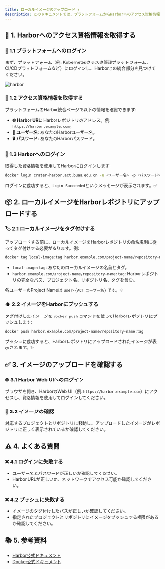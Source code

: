 ```yaml
---
title: ローカルイメージのアップロード ⬆️
description: このドキュメントでは、プラットフォームからHarborへのアクセス資格情報を取得し、ローカルのDockerイメージをHarborレポジトリにアップロードする方法について説明します。
---
```


## 🔐 1. Harborへのアクセス資格情報を取得する

### 🚀 1.1 プラットフォームへのログイン

まず、プラットフォーム（例: Kubernetesクラスタ管理プラットフォーム、CI/CDプラットフォームなど）にログインし、Harborとの統合部分を見つけてください。

![harbor](./img/harbor-user.png)

### 🔑 1.2 アクセス資格情報を取得する

プラットフォームのHarbor統合ページで以下の情報を確認できます:

- **🌐 Harbor URL**: Harborレポジトリのアドレス。例: `https://harbor.example.com`。
- **👤 ユーザー名**: あなたのHarborユーザー名。
- **🔒 パスワード**: あなたのHarborパスワード。

### 🔐 1.3 Harborへのログイン

取得した資格情報を使用してHarborにログインします:

```bash
docker login crater-harbor.act.buaa.edu.cn -u <ユーザー名> -p <パスワード>
```

ログインに成功すると、`Login Succeeded`というメッセージが表示されます。✅

## 📦 2. ローカルイメージをHarborレポジトリにアップロードする

### 🏷️ 2.1 ローカルイメージをタグ付けする

アップロードする前に、ローカルイメージをHarborレポジトリの命名規則に従ってタグ付けする必要があります。例:

```bash
docker tag local-image:tag harbor.example.com/project-name/repository-name:tag
```

- `local-image:tag`: あなたのローカルイメージの名前とタグ。
- `harbor.example.com/project-name/repository-name:tag`: Harborレポジトリの完全なパス、プロジェクト名、リポジトリ名、タグを含む。

各ユーザーのProject Nameは `user-{ACT ユーザー名}` です。💡

### ⬆️ 2.2 イメージをHarborにプッシュする

タグ付けしたイメージを `docker push` コマンドを使ってHarborレポジトリにプッシュします:

```bash
docker push harbor.example.com/project-name/repository-name:tag
```

プッシュに成功すると、Harborレポジトリにアップロードされたイメージが表示されます。✨

## ✅ 3. イメージのアップロードを確認する

### 🌐 3.1 Harbor Web UIへのログイン

ブラウザを開き、HarborのWeb UI（例: `https://harbor.example.com`）にアクセスし、資格情報を使用してログインしてください。

### 👀 3.2 イメージの確認

対応するプロジェクトとリポジトリに移動し、アップロードしたイメージがレポジトリに正しく表示されているか確認してください。

## ⚠️ 4. よくある質問

### ❌ 4.1 ログインに失敗する

- ユーザー名とパスワードが正しいか確認してください。
- Harbor URLが正しいか、ネットワークでアクセス可能か確認してください。

### ❌ 4.2 プッシュに失敗する

- イメージのタグ付けしたパスが正しいか確認してください。
- 指定されたプロジェクトとリポジトリにイメージをプッシュする権限があるか確認してください。

## 📚 5. 参考資料

- [Harbor公式ドキュメント](https://goharbor.io/docs/)
- [Docker公式ドキュメント](https://docs.docker.com/)